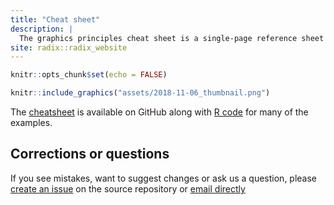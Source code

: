 ```yaml
---
title: "Cheat sheet"
description: |
  The graphics principles cheat sheet is a single-page reference sheet providing detailed practical recommendations for creating effective graphs. [Have it at your fingertips!](https://github.com/GraphicsPrinciples/CheatSheet/blob/master/NVSCheatSheet.pdf)
site: radix::radix_website
---
```


```r
knitr::opts_chunk$set(echo = FALSE)
```

```r
knitr::include_graphics("assets/2018-11-06_thumbnail.png")
```

The [cheatsheet](https://github.com/GraphicsPrinciples/CheatSheet/blob/master/NVSCheatSheet.pdf) is available on GitHub along with [R code]((https://github.com/GraphicsPrinciples/CheatSheet)) for many of the examples.

## Corrections or questions {.appendix}

If you see mistakes, want to suggest changes or ask us a question, please [create an issue](https://github.com/GraphicsPrinciples/GraphicsPrinciples.github.io/issues) on the source repository or [email directly](mailto:bailliem@gmail.com)
